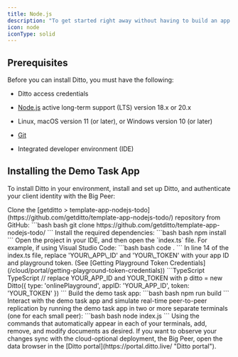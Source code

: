```yaml
---
title: Node.js
description: "To get started right away without having to build an app from scratch, explore with the Ditto ready-to-use demo task app."
icon: node
iconType: solid
---
```


## Prerequisites

Before you can install Ditto, you must have the following:

- Ditto access credentials

- [Node.js](https://nodejs.org/en/) active long-term support (LTS) version 18.x or 20.x

- Linux, macOS version 11 (or later), or Windows version 10 (or later)

- [Git](https://git-scm.com/downloads)

- Integrated developer environment (IDE)

## Installing the Demo Task App

To install Ditto in your environment, install and set up Ditto, and authenticate your client identity with the Big Peer:

<Steps>
  <Step>
    Clone the [getditto > template-app-nodejs-todo](https://github.com/getditto/template-app-nodejs-todo/) repository from GitHub:
  ```bash bash
  git clone https://github.com/getditto/template-app-nodejs-todo/
  ```
  </Step>

  <Step>
  Install the required dependencies:
  ```bash bash
  npm install
  ```
  </Step>

  <Step>
  Open the project in your IDE, and then open the `index.ts` file. For example, if using Visual Studio Code:
  ```bash bash
 code .
  ```
  </Step>

  <Step>
  In line 14 of the index.ts file, replace 'YOUR\_APP\_ID' and 'YOUR\_TOKEN' with your app ID and playground token. (See [Getting Playground Token Credentials](/cloud/portal/getting-playground-token-credentials))
  ```TypeScript TypeScript
  // replace YOUR_APP_ID and YOUR_TOKEN with p
  ditto = new Ditto({ type: 'onlinePlayground', appID: 'YOUR_APP_ID', token: 'YOUR_TOKEN' })
  ```
  </Step>

  <Step>
  Build the demo task app:
    ```bash bash
  npm run build
    ```
  </Step>

  <Step>
  Interact with the demo task app and simulate real-time peer-to-peer replication by running the demo task app in two or more separate terminals (one for each small peer):
  ```bash bash
  node index.js
  ```
  </Step>

  <Step>
  Using the commands that automatically appear in each of your terminals, add, remove, and modify documents as desired.
  </Step>

  <Step>
  If you want to observe your changes sync with the cloud-optional deployment, the Big Peer, open the data browser in the [Ditto portal](https://portal.ditto.live/ "Ditto portal").
  </Step>
</Steps>